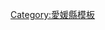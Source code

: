 <noinclude>{{日本都道府縣行政區劃}}</noinclude>{{Navbox
|name = 愛媛縣
|state = {{{state|autocollapse}}}
|title = [[愛媛縣]][[日本行政區劃|行政區劃]]
|image = [[File:Flag_of_Ehime_Prefecture.svg|80px|愛媛縣縣徽]]<br />[[File:Ehime-geo-stub.svg|80px|愛媛縣地圖]]
|titlestyle = background:#efefef;
|bodystyle = background:#f9f9f9;
|groupstyle = background:#efefef;text-align:center;
|oddstyle = background:#fcfcfc;
|bodyclass = hlist

|group1 = 市部
|list1 =
* [[松山市]]
* [[今治市]]
* [[宇和島市]]
* [[八幡濱市]]
* [[新居濱市]]
* [[西條市]]
* [[大洲市]]
* [[伊予市]]
* [[四國中央市]]
* [[西予市]]
* [[東溫市]]

|group2 = [[越智郡]]
|list2 =
* [[上島町]]

|group3 = [[上浮穴郡]]
|list3 =
* [[久萬高原町]]

|group4 = [[伊豫郡]]
|list4 =
* [[松前町 (愛媛縣)|松前町]]
* [[砥部町]]

|group5 = [[喜多郡]]
|list5 =
* [[內子町]]

|group6 = [[西宇和郡]]
|list6 =
* [[伊方町]]

|group7 = [[北宇和郡]]
|list7 =
* [[松野町]]
* [[鬼北町]]

|group8 = [[南宇和郡]]
|list8 =
* [[愛南町]]
}}<noinclude>
{{DEFAULTSORT:Ehime}}
[[Category:愛媛縣模板]]
</noinclude>